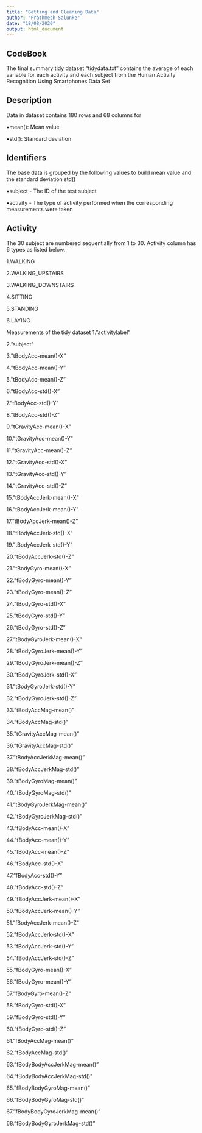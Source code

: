 ```yaml
---
title: "Getting and Cleaning Data"
author: "Prathmesh Salunke"
date: "18/08/2020"
output: html_document
---
```




## CodeBook

The final summary tidy dataset "tidydata.txt" contains the average of each variable for each activity and each subject from the Human Activity Recognition Using Smartphones Data Set

## Description

Data in dataset contains 180 rows and 68 columns for

•mean(): Mean value

•std(): Standard deviation
  
## Identifiers
 The base data is grouped by the following values to build mean value and the standard deviation std()

•subject - The ID of the test subject

•activity - The type of activity performed when the corresponding measurements were taken
 
## Activity 

The 30 subject are numbered sequentially from 1 to 30. Activity column has 6 types as listed below.

1.WALKING

2.WALKING_UPSTAIRS

3.WALKING_DOWNSTAIRS

4.SITTING

5.STANDING

6.LAYING

Measurements of the tidy dataset
1."activitylabel"

2."subject"

3."tBodyAcc-mean()-X"

4."tBodyAcc-mean()-Y"

5."tBodyAcc-mean()-Z"

6."tBodyAcc-std()-X"

7."tBodyAcc-std()-Y"

8."tBodyAcc-std()-Z"

9."tGravityAcc-mean()-X"

10."tGravityAcc-mean()-Y"

11."tGravityAcc-mean()-Z"

12."tGravityAcc-std()-X"

13."tGravityAcc-std()-Y"

14."tGravityAcc-std()-Z"

15."tBodyAccJerk-mean()-X"

16."tBodyAccJerk-mean()-Y"

17."tBodyAccJerk-mean()-Z"

18."tBodyAccJerk-std()-X"

19."tBodyAccJerk-std()-Y"

20."tBodyAccJerk-std()-Z"

21."tBodyGyro-mean()-X"

22."tBodyGyro-mean()-Y"

23."tBodyGyro-mean()-Z"

24."tBodyGyro-std()-X"

25."tBodyGyro-std()-Y"

26."tBodyGyro-std()-Z"

27."tBodyGyroJerk-mean()-X"

28."tBodyGyroJerk-mean()-Y"

29."tBodyGyroJerk-mean()-Z"

30."tBodyGyroJerk-std()-X"

31."tBodyGyroJerk-std()-Y"

32."tBodyGyroJerk-std()-Z"

33."tBodyAccMag-mean()"

34."tBodyAccMag-std()"

35."tGravityAccMag-mean()"

36."tGravityAccMag-std()"

37."tBodyAccJerkMag-mean()"

38."tBodyAccJerkMag-std()"

39."tBodyGyroMag-mean()"

40."tBodyGyroMag-std()"

41."tBodyGyroJerkMag-mean()"

42."tBodyGyroJerkMag-std()"

43."fBodyAcc-mean()-X"

44."fBodyAcc-mean()-Y"

45."fBodyAcc-mean()-Z"

46."fBodyAcc-std()-X"

47."fBodyAcc-std()-Y"

48."fBodyAcc-std()-Z"

49."fBodyAccJerk-mean()-X"

50."fBodyAccJerk-mean()-Y"

51."fBodyAccJerk-mean()-Z"

52."fBodyAccJerk-std()-X"

53."fBodyAccJerk-std()-Y"

54."fBodyAccJerk-std()-Z"

55."fBodyGyro-mean()-X"

56."fBodyGyro-mean()-Y"

57."fBodyGyro-mean()-Z"

58."fBodyGyro-std()-X"

59."fBodyGyro-std()-Y"

60."fBodyGyro-std()-Z"

61."fBodyAccMag-mean()"

62."fBodyAccMag-std()"

63."fBodyBodyAccJerkMag-mean()"

64."fBodyBodyAccJerkMag-std()"

65."fBodyBodyGyroMag-mean()"

66."fBodyBodyGyroMag-std()"

67."fBodyBodyGyroJerkMag-mean()"

68."fBodyBodyGyroJerkMag-std()"